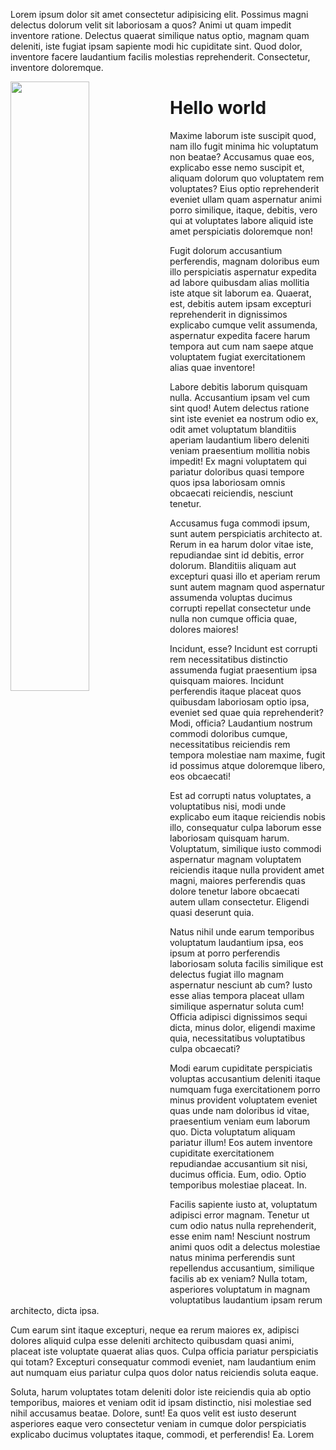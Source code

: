 Lorem ipsum dolor sit amet consectetur adipisicing elit. Possimus magni delectus dolorum velit sit laboriosam a quos? Animi ut quam impedit inventore ratione. Delectus quaerat similique natus optio, magnam quam deleniti, iste fugiat ipsam sapiente modi hic cupiditate sint. Quod dolor, inventore facere laudantium facilis molestias reprehenderit. Consectetur, inventore doloremque.

<Image align="left" className="" width="50% " src="https://files.readme.io/327e65d-image.png" />

# Hello world

Maxime laborum iste suscipit quod, nam illo fugit minima hic voluptatum non beatae? Accusamus quae eos, explicabo esse nemo suscipit et, aliquam dolorum quo voluptatem rem voluptates? Eius optio reprehenderit eveniet ullam quam aspernatur animi porro similique, itaque, debitis, vero qui at voluptates labore aliquid iste amet perspiciatis doloremque non!

Fugit dolorum accusantium perferendis, magnam doloribus eum illo perspiciatis aspernatur expedita ad labore quibusdam alias mollitia iste atque sit laborum ea. Quaerat, est, debitis autem ipsam excepturi reprehenderit in dignissimos explicabo cumque velit assumenda, aspernatur expedita facere harum tempora aut cum nam saepe atque voluptatem fugiat exercitationem alias quae inventore!

Labore debitis laborum quisquam nulla. Accusantium ipsam vel cum sint quod! Autem delectus ratione sint iste eveniet ea nostrum odio ex, odit amet voluptatum blanditiis aperiam laudantium libero deleniti veniam praesentium mollitia nobis impedit! Ex magni voluptatem qui pariatur doloribus quasi tempore quos ipsa laboriosam omnis obcaecati reiciendis, nesciunt tenetur.

Accusamus fuga commodi ipsum, sunt autem perspiciatis architecto at. Rerum in ea harum dolor vitae iste, repudiandae sint id debitis, error dolorum. Blanditiis aliquam aut excepturi quasi illo et aperiam rerum sunt autem magnam quod aspernatur assumenda voluptas ducimus corrupti repellat consectetur unde nulla non cumque officia quae, dolores maiores!

Incidunt, esse? Incidunt est corrupti rem necessitatibus distinctio assumenda fugiat praesentium ipsa quisquam maiores. Incidunt perferendis itaque placeat quos quibusdam laboriosam optio ipsa, eveniet sed quae quia reprehenderit? Modi, officia? Laudantium nostrum commodi doloribus cumque, necessitatibus reiciendis rem tempora molestiae nam maxime, fugit id possimus atque doloremque libero, eos obcaecati!

Est ad corrupti natus voluptates, a voluptatibus nisi, modi unde explicabo eum itaque reiciendis nobis illo, consequatur culpa laborum esse laboriosam quisquam harum. Voluptatum, similique iusto commodi aspernatur magnam voluptatem reiciendis itaque nulla provident amet magni, maiores perferendis quas dolore tenetur labore obcaecati autem ullam consectetur. Eligendi quasi deserunt quia.

Natus nihil unde earum temporibus voluptatum laudantium ipsa, eos ipsum at porro perferendis laboriosam soluta facilis similique est delectus fugiat illo magnam aspernatur nesciunt ab cum? Iusto esse alias tempora placeat ullam similique aspernatur soluta cum! Officia adipisci dignissimos sequi dicta, minus dolor, eligendi maxime quia, necessitatibus voluptatibus culpa obcaecati?

Modi earum cupiditate perspiciatis voluptas accusantium deleniti itaque numquam fuga exercitationem porro minus provident voluptatem eveniet quas unde nam doloribus id vitae, praesentium veniam eum laborum quo. Dicta voluptatum aliquam pariatur illum! Eos autem inventore cupiditate exercitationem repudiandae accusantium sit nisi, ducimus officia. Eum, odio. Optio temporibus molestiae placeat. In.

Facilis sapiente iusto at, voluptatum adipisci error magnam. Tenetur ut cum odio natus nulla reprehenderit, esse enim nam! Nesciunt nostrum animi quos odit a delectus molestiae natus minima perferendis sunt repellendus accusantium, similique facilis ab ex veniam? Nulla totam, asperiores voluptatum in magnam voluptatibus laudantium ipsam rerum architecto, dicta ipsa.

Cum earum sint itaque excepturi, neque ea rerum maiores ex, adipisci dolores aliquid culpa esse deleniti architecto quibusdam quasi animi, placeat iste voluptate quaerat alias quos. Culpa officia pariatur perspiciatis qui totam? Excepturi consequatur commodi eveniet, nam laudantium enim aut numquam eius pariatur culpa quos dolor natus reiciendis soluta eaque.

Soluta, harum voluptates totam deleniti dolor iste reiciendis quia ab optio temporibus, maiores et veniam odit id ipsam distinctio, nisi molestiae sed nihil accusamus beatae. Dolore, sunt! Ea quos velit est iusto deserunt asperiores eaque vero consectetur veniam in cumque dolor perspiciatis explicabo ducimus voluptates itaque, commodi, et perferendis! Ea. Lorem
